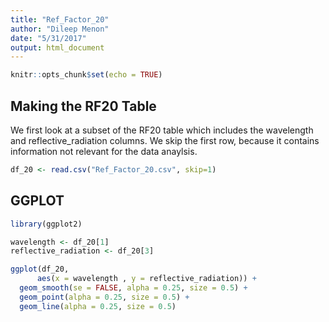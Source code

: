 ```yaml
---
title: "Ref_Factor_20"
author: "Dileep Menon"
date: "5/31/2017"
output: html_document
---
```


```r
knitr::opts_chunk$set(echo = TRUE)
```

## Making the RF20 Table

We first look at a subset of the RF20 table which includes the wavelength and reflective_radiation columns. We skip the first row, because it contains information not relevant for the data anaylsis. 

```r


df_20 <- read.csv("Ref_Factor_20.csv", skip=1)


```

## GGPLOT 

```r

library(ggplot2)

wavelength <- df_20[1] 
reflective_radiation <- df_20[3]

ggplot(df_20,
      aes(x = wavelength , y = reflective_radiation)) +
  geom_smooth(se = FALSE, alpha = 0.25, size = 0.5) +
  geom_point(alpha = 0.25, size = 0.5) + 
  geom_line(alpha = 0.25, size = 0.5)


```


